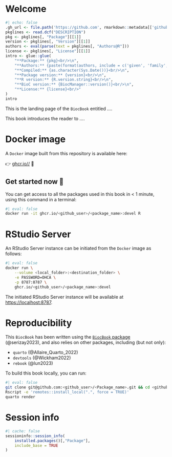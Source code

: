 # Welcome {-}

```r
#| echo: false
.gh_url <- file.path('https://github.com', rmarkdown::metadata[['github-repo']])
pkglines <- read.dcf("DESCRIPTION")
pkg <- pkglines[, "Package"][[1]]
version <- pkglines[, "Version"][[1]]
authors <- eval(parse(text = pkglines[, "Authors@R"]))
license <- pkglines[, "License"][[1]]
intro <- glue::glue(
    "**Package:** {pkg}<br/>\n", 
    "**Authors:** {paste(format(authors, include = c('given', 'family', 'role')), collapse = ', ')}<br/>\n", 
    "**Compiled:** {as.character(Sys.Date())}<br/>\n", 
    "**Package version:** {version}<br/>\n", 
    "**R version:** {R.version.string}<br/>\n", 
    "**BioC version:** {BiocManager::version()}<br/>\n", 
    "**License:** {license}<br/>"
)
intro
```

This is the landing page of the `BiocBook` entitled *...*.  

This book introduces the reader to *...*.  

# Docker image {-}

A `Docker` image built from this repository is available here: 

👉 [ghcr.io/<github_user>/<package_name>](https://ghcr.io/<github_user>/<package_name>) 🐳

::: {.callout-tip icon='true'}
## Get started now 🎉

You can get access to all the packages used in this book in < 1 minute, 
using this command in a terminal: 

```sh
#| eval: false
docker run -it ghcr.io/<github_user>/<package_name>:devel R
```

:::

# RStudio Server {-}

An RStudio Server instance can be initiated from the `Docker` image as follows: 

```sh
#| eval: false
docker run \
    --volume <local_folder>:<destination_folder> \
    -e PASSWORD=OHCA \
    -p 8787:8787 \
    ghcr.io/<github_user>/<package_name>:devel
```

The initiated RStudio Server instance will be available at 
[https://localhost:8787](https://localhost:8787).

# Reproducibility {-}

This `BiocBook` has been written using the 
[`BiocBook` package](https://github.com/js2264/BiocBook) (@serizay2023), 
and also relies on other packages, including (but not only): 

- `quarto` (@Allaire_Quarto_2022)
- `devtools` (@Wickham2022)
- `rebook` (@lun2023)

To build this book locally, you can run: 

```sh
#| eval: false
git clone git@github.com:<github_user>/<Package_name>.git && cd <github_user>/<Package_name>
Rscript -e 'remotes::install_local(".", force = TRUE)'
quarto render
```

# Session info {-}

```r
#| cache: false
sessioninfo::session_info(
    installed.packages()[,"Package"], 
    include_base = TRUE
)
```
